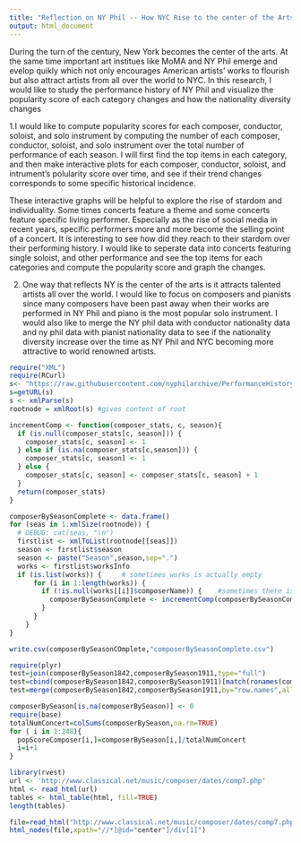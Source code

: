 ---
title: "Reflection on NY Phil -- How NYC Rise to the center of the Arts from the turn of the century"
output: html_document
---
During the turn of the century, New York becomes the center of the arts. At the same time important art institues like MoMA and NY Phil emerge and evelop quikly which not only encourages American artists' works to flourish but also attract artists from all over the world to NYC. In this research, I would like to study the performance history of NY Phil and visualize the popularity score of each category changes and how the nationality diversity changes

1.I would like to compute popularity scores for each composer, conductor, soloist, and solo instrument by computing the number of each composer, conductor, soloist, and solo instrument over the total number of performance of each season. I will first find the top items in each category, and then make interactive plots for each composer, conductor, soloist, and intrument's polularity score over time, and see if their trend changes corresponds to some specific historical incidence. 

These interactive graphs will be helpful to explore the rise of stardom and individuality. Some times concerts feature a theme and some concerts feature specific living performer. Especially as the rise of social media in recent years, specific performers more and more become the selling point of a concert. It is interesting to see how did they reach to their stardom over their performing history. I would like to seperate data into concerts featuring single soloist, and other performance and see the top items for each categories and compute the popularity score and graph the changes. 

2. One way that reflects NY is the center of the arts is it attracts talented artists all over the world. I would like to focus on composers and pianists since many composers have been past away when their works are performed in NY Phil and piano is the most popular solo instrument. I would also like to merge the NY phil data with conductor nationality data and ny phil data with pianist nationality data to see if the nationality diversity increase over the time as NY Phil and NYC becoming more attractive to world renowned artists.




```{r}
require("XML")
require(RCurl)
s<- "https://raw.githubusercontent.com/nyphilarchive/PerformanceHistory/master/Programs/complete.xml"
s=getURL(s)
s <- xmlParse(s)
rootnode = xmlRoot(s) #gives content of root

incrementComp <- function(composer_stats, c, season){
  if (is.null(composer_stats[c, season])) {
    composer_stats[c, season] <- 1
  } else if (is.na(composer_stats[c,season])) {
    composer_stats[c, season] <- 1
  } else {
    composer_stats[c, season] <- composer_stats[c, season] + 1
  }
  return(composer_stats)
}

composerBySeasonComplete <- data.frame()
for (seas in 1:xmlSize(rootnode)) {
  # DEBUG: cat(seas, "\n")
  firstlist <- xmlToList(rootnode[[seas]])
  season <- firstlist$season
  season <- paste("Season",season,sep=".")
  works <- firstlist$worksInfo
  if (is.list(works)) {     # sometimes works is actually empty
      for (i in 1:length(works)) {
        if (!is.null(works[[i]]$composerName)) {    #sometimes there is no composer
          composerBySeasonComplete <- incrementComp(composerBySeasonComplete, works[[i]]$composerName,season)
        }
      }
    }
}

write.csv(composerBySeasonCOmplete,"composerBySeasonComplete.csv")

require(plyr)
test=join(composerBySeason1842,composerBySeason1911,type="full")
test=cbind(composerBySeason1842,composerBySeason1911)[match(ronames(composerBySeason1842),rownames(composerBySeason1911))]
test=merge(composerBySeason1842,composerBySeason1911,by="row.names",all=TRUE)

composerBySeason[is.na(composerBySeason)] <- 0
require(base)
totalNumConcert=colSums(composerBySeason,na.rm=TRUE)
for ( i in 1:248){
  popScoreComposer[i,]=composerBySeason[i,]/totalNumConcert
  i=i+1
}

```


```{r}
library(rvest)
url <- 'http://www.classical.net/music/composer/dates/comp7.php'
html <- read_html(url)
tables <- html_table(html, fill=TRUE)
length(tables)

file=read_html("http://www.classical.net/music/composer/dates/comp7.php")
html_nodes(file,xpath="//*[@id="center"]/div[1]")
```

